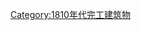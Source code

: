 {{Buildings and structures completed in year|19|18|1818}}
[[Category:1810年代完工建筑物|Category:1810年代完工建筑物]]